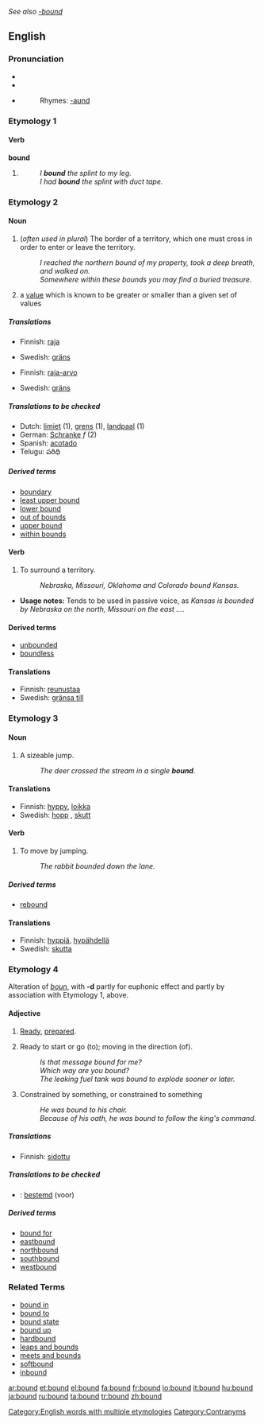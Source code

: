 ''See also [[-bound]]''

==English==

{{rank|expression|Duke|battle|736|bound|York|impossible|greatest}}

===Pronunciation===
*{{SAMPA|/"baUnd/}}
*{{IPA|/ˈbaʊnd/}}
*{{audio|en-us-bound.ogg|Audio (US)}}
*:Rhymes: [[Rhymes:English:-aʊnd|-aʊnd]]

===Etymology 1===
====Verb====
'''bound'''

# {{past of|[[bind]]}}
#: ''I '''bound''' the splint to my leg.''
#: ''I had '''bound''' the splint with duct tape.''

===Etymology 2===
====Noun====
{{en-noun}}

# (''often used in plural'') The border of a territory, which one must cross in order to enter or leave the territory.
#: ''I reached the northern bound of my property, took a deep breath, and walked on.''
#: ''Somewhere within these bounds you may find a buried treasure.''
# {{mathematics}} a [[value]] which is known to be greater or smaller than a given set of values

=====Translations=====
{{trans-top|border of territory}}
*Finnish: [[raja]]
{{trans-mid}}
*Swedish: [[gräns]] {{c}}
{{trans-bottom}}

{{trans-top|value greater (or smaller) than a given set}}
*Finnish: [[raja-arvo]]
{{trans-mid}}
*Swedish: [[gräns]] {{c}}
{{trans-bottom}}

=====Translations to be checked=====
{{rfc-trans}}
*Dutch: [[limiet]] (1), [[grens]] (1), [[landpaal]] (1)
*German: [[Schranke]] ''f'' (2)
*Spanish: [[acotado]]
*Telugu: పరిధి

=====Derived terms=====
*[[boundary]]
*[[least upper bound]]
*[[lower bound]]
*[[out of bounds]]
*[[upper bound]]
*[[within bounds]]

====Verb====
{{en-verb}}

# To surround a territory.
#: ''Nebraska, Missouri, Oklahoma and Colorado bound Kansas.''
*'''Usage notes:''' Tends to be used in passive voice, as ''Kansas is bounded by Nebraska on the north, Missouri on the east ...''.

====Derived terms====
*[[unbounded]]
*[[boundless]]

====Translations====
*Finnish: [[reunustaa]]
*Swedish: [[gränsa till]]

===Etymology 3===
====Noun====
{{en-noun}}

# A sizeable jump.
#: ''The deer crossed the stream in a single '''bound'''.''

====Translations====
*Finnish: [[hyppy]], [[loikka]]
*Swedish: [[hopp]] {{n}}, [[skutt]] {{n}}

====Verb====
{{en-verb}}

# To move by jumping.
#: ''The rabbit bounded down the lane.''

=====Derived terms=====
*[[rebound]]

====Translations====
*Finnish: [[hyppiä]], [[hypähdellä]]
*Swedish: [[skutta]]

===Etymology 4===
Alteration of ''[[boun]]'', with '''-d''' partly for euphonic effect and partly by association with Etymology 1, above.

====Adjective====
{{en-adj}}

# {{obsolete}} [[ready|Ready]], [[prepared]].
# Ready to start or go (to); moving in the direction (of).
#: ''Is that message bound for me?''
#: ''Which way are you bound?''
#: ''The leaking fuel tank was bound to explode sooner or later.''
# Constrained by something, or constrained to something
#: ''He was bound to his chair.''
#: ''Because of his oath, he was bound to follow the king's command.''

=====Translations=====
{{trans-top|Ready, prepared}}
{{trans-mid}}
{{trans-bottom}}

{{trans-top|Ready to start or go (to); moving in the direction (of)}}
{{trans-mid}}
{{trans-bottom}}

{{trans-top|Constrained by something, or constrained to something}}
*Finnish: [[sidottu]]
{{trans-mid}}
{{trans-bottom}}

=====Translations to be checked=====
{{checktrans}}
{{top}}
*{{ttbc|Dutch}}: [[bestemd]] (voor)
{{mid}}
{{bottom}}

=====Derived terms=====
*[[bound for]]
*[[eastbound]]
*[[northbound]]
*[[southbound]]
*[[westbound]]

===Related Terms===
<!--These need to be put under the according etymologies-->
*[[bound in]]
*[[bound to]]
*[[bound state]]
*[[bound up]]
*[[hardbound]]
*[[leaps and bounds]]
*[[meets and bounds]]
*[[softbound]]
*[[inbound]]

[[Category:English words with multiple etymologies]]
[[Category:Contranyms]]

[[ar:bound]]
[[et:bound]]
[[el:bound]]
[[fa:bound]]
[[fr:bound]]
[[io:bound]]
[[it:bound]]
[[hu:bound]]
[[ja:bound]]
[[ru:bound]]
[[ta:bound]]
[[tr:bound]]
[[zh:bound]]
